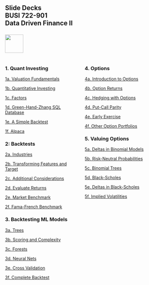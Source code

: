 ## Slide Decks<br>BUSI 722-901<br>Data Driven Finance II<br><br>![](RiceBusiness-transparent-logo-sm.png){height="60"}<br>

:::: {.columns}

::: {.column width="50%"}

### 1. Quant Investing

[1a. Valuation Fundamentals](1a-valuation-fundamentals.html){target="_blank"}

[1b. Quantitative Investing](1b-quant-investing.html){target="_blank"}

[1c. Factors](1c-factors.html){target="_blank"}

[1d. Green-Hand-Zhang SQL Database](1d-ghz-database.html){target="_blank"}

[1e. A Simple Backtest](1e-simple-backtest.html){target="_blank"}

[1f. Alpaca](1f-alpaca.html){target="_blank"}

### 2: Backtests

[2a. Industries](2a-industries.html){target="_blank"}

[2b. Transforming Features and Target](2b-transformations.html){target="_blank"}

[2c. Additional Considerations](2c-additional.html){target="_blank"}

[2d. Evaluate Returns](2d-evaluate1.html){target="_blank"}

[2e. Market Benchmark](2e-evaluate2.html){target="_blank"}

[2f. Fama-French Benchmark](2f-evaluate3.html){target="_blank"}

### 3. Backtesting ML Models

[3a. Trees](3a-trees.html){target="_blank"}

[3b. Scoring and Complexity](3b-scoring.html){target="_blank"}

[3c. Forests](3c-forests.html){target="_blank"}

[3d. Neural Nets](3d-neuralnets.html){target="_blank"}

[3e. Cross Validation](3e-validation.html){target="_blank"}

[3f. Complete Backtest](3f-complete-backtest.html){target="_blank"}

:::

::: {.column width="50%"}

### 4. Options

[4a. Introduction to Options](4a-intro-options.html){target="_blank"}

[4b. Option Returns](4b-option-returns.html){target="_blank"}

[4c. Hedging with Options](4c-hedging-speculating.html){target="_blank"}

[4d. Put-Call Parity](4d-put-call-parity.html){target="_blank"}

[4e. Early Exercise](4e-early-exercise.html)

[4f. Other Option Portfolios](4f-option-portfolios.html)



### 5. Valuing Options

[5a. Deltas in Binomial Models](4b-option-premia.html){target="_blank"}

[5b. Risk-Neutral Probabilities](4b-option-premia.html){target="_blank"}

[5c. Binomial Trees](4b-option-premia.html){target="_blank"}

[5d. Black-Scholes](4b-option-premia.html){target="_blank"}

[5e. Deltas in Black-Scholes](4b-option-premia.html){target="_blank"}

[5f. Implied Volatilities](4b-option-premia.html){target="_blank"}

:::

::::